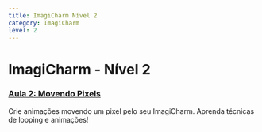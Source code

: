 ```yaml
---
title: ImagiCharm Nível 2
category: ImagiCharm
level: 2
---
```


# ImagiCharm - Nível 2

### [Aula 2: Movendo Pixels](./L2-E1)
Crie animações movendo um pixel pelo seu ImagiCharm. Aprenda técnicas de looping e animações!